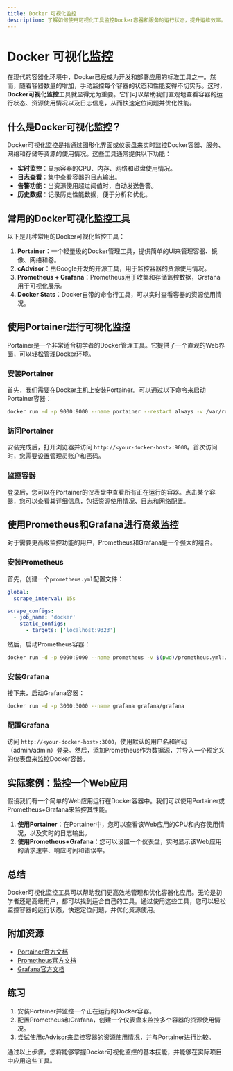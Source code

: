 ```yaml
---
title: Docker 可视化监控
description: 了解如何使用可视化工具监控Docker容器和服务的运行状态，提升运维效率。
---
```


# Docker 可视化监控

在现代的容器化环境中，Docker已经成为开发和部署应用的标准工具之一。然而，随着容器数量的增加，手动监控每个容器的状态和性能变得不切实际。这时，**Docker可视化监控**工具就显得尤为重要。它们可以帮助我们直观地查看容器的运行状态、资源使用情况以及日志信息，从而快速定位问题并优化性能。

## 什么是Docker可视化监控？

Docker可视化监控是指通过图形化界面或仪表盘来实时监控Docker容器、服务、网络和存储等资源的使用情况。这些工具通常提供以下功能：

- **实时监控**：显示容器的CPU、内存、网络和磁盘使用情况。
- **日志查看**：集中查看容器的日志输出。
- **告警功能**：当资源使用超过阈值时，自动发送告警。
- **历史数据**：记录历史性能数据，便于分析和优化。

## 常用的Docker可视化监控工具

以下是几种常用的Docker可视化监控工具：

1. **Portainer**：一个轻量级的Docker管理工具，提供简单的UI来管理容器、镜像、网络和卷。
2. **cAdvisor**：由Google开发的开源工具，用于监控容器的资源使用情况。
3. **Prometheus + Grafana**：Prometheus用于收集和存储监控数据，Grafana用于可视化展示。
4. **Docker Stats**：Docker自带的命令行工具，可以实时查看容器的资源使用情况。

## 使用Portainer进行可视化监控

Portainer是一个非常适合初学者的Docker管理工具。它提供了一个直观的Web界面，可以轻松管理Docker环境。

### 安装Portainer

首先，我们需要在Docker主机上安装Portainer。可以通过以下命令来启动Portainer容器：

```bash
docker run -d -p 9000:9000 --name portainer --restart always -v /var/run/docker.sock:/var/run/docker.sock -v portainer_data:/data portainer/portainer-ce
```

### 访问Portainer

安装完成后，打开浏览器并访问 `http://<your-docker-host>:9000`。首次访问时，您需要设置管理员账户和密码。

### 监控容器

登录后，您可以在Portainer的仪表盘中查看所有正在运行的容器。点击某个容器，您可以查看其详细信息，包括资源使用情况、日志和网络配置。

## 使用Prometheus和Grafana进行高级监控

对于需要更高级监控功能的用户，Prometheus和Grafana是一个强大的组合。

### 安装Prometheus

首先，创建一个`prometheus.yml`配置文件：

```yaml
global:
  scrape_interval: 15s

scrape_configs:
  - job_name: 'docker'
    static_configs:
      - targets: ['localhost:9323']
```

然后，启动Prometheus容器：

```bash
docker run -d -p 9090:9090 --name prometheus -v $(pwd)/prometheus.yml:/etc/prometheus/prometheus.yml prom/prometheus
```

### 安装Grafana

接下来，启动Grafana容器：

```bash
docker run -d -p 3000:3000 --name grafana grafana/grafana
```

### 配置Grafana

访问 `http://<your-docker-host>:3000`，使用默认的用户名和密码（admin/admin）登录。然后，添加Prometheus作为数据源，并导入一个预定义的仪表盘来监控Docker容器。

## 实际案例：监控一个Web应用

假设我们有一个简单的Web应用运行在Docker容器中。我们可以使用Portainer或Prometheus+Grafana来监控其性能。

1. **使用Portainer**：在Portainer中，您可以查看该Web应用的CPU和内存使用情况，以及实时的日志输出。
2. **使用Prometheus+Grafana**：您可以设置一个仪表盘，实时显示该Web应用的请求速率、响应时间和错误率。

## 总结

Docker可视化监控工具可以帮助我们更高效地管理和优化容器化应用。无论是初学者还是高级用户，都可以找到适合自己的工具。通过使用这些工具，您可以轻松监控容器的运行状态，快速定位问题，并优化资源使用。

## 附加资源

- [Portainer官方文档](https://docs.portainer.io/)
- [Prometheus官方文档](https://prometheus.io/docs/)
- [Grafana官方文档](https://grafana.com/docs/)

## 练习

1. 安装Portainer并监控一个正在运行的Docker容器。
2. 配置Prometheus和Grafana，创建一个仪表盘来监控多个容器的资源使用情况。
3. 尝试使用cAdvisor来监控容器的资源使用情况，并与Portainer进行比较。

通过以上步骤，您将能够掌握Docker可视化监控的基本技能，并能够在实际项目中应用这些工具。